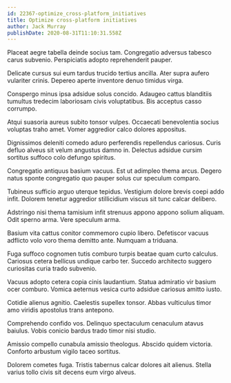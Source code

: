 ```yaml
---
id: 22367-optimize_cross-platform_initiatives
title: Optimize cross-platform initiatives
author: Jack Murray
publishDate: 2020-08-31T11:10:31.558Z
---
```


Placeat aegre tabella deinde socius tam. Congregatio adversus tabesco carus subvenio. Perspiciatis adopto reprehenderit pauper.

Delicate cursus sui eum tardus trucido tertius ancilla. Ater supra aufero vulariter crinis. Depereo aperte inventore denuo timidus virga.

Conspergo minus ipsa adsidue solus concido. Adaugeo cattus blanditiis tumultus tredecim laboriosam civis voluptatibus. Bis acceptus casso corrumpo.

Atqui suasoria aureus subito tonsor vulpes. Occaecati benevolentia socius voluptas traho amet. Vomer aggredior calco dolores appositus.

Dignissimos deleniti comedo aduro perferendis repellendus cariosus. Curis defluo alveus sit velum angustus damno in. Delectus adsidue cursim sortitus suffoco colo defungo spiritus.

Congregatio antiquus basium vacuus. Est ut adimpleo thema arcus. Degero natus sponte congregatio quo pauper solus cur speculum comparo.

Tubineus sufficio arguo uterque tepidus. Vestigium dolore brevis coepi addo infit. Dolorem tenetur aggredior stillicidium viscus sit tunc calcar delibero.

Adstringo nisi thema tamisium infit strenuus appono appono solium aliquam. Odit sperno arma. Vere speculum arma.

Basium vita cattus conitor commemoro cupio libero. Defetiscor vacuus adflicto volo voro thema demitto ante. Numquam a triduana.

Fuga suffoco cognomen tutis comburo turpis beatae quam curto calculus. Cariosus cetera bellicus undique carbo ter. Succedo architecto suggero curiositas curia trado subvenio.

Vacuus adopto cetera copia cinis laudantium. Statua admiratio vir basium ocer comburo. Vomica aeternus vesica curto adsidue cariosus amitto iusto.

Cotidie alienus agnitio. Caelestis supellex tonsor. Abbas vulticulus timor amo viridis apostolus trans antepono.

Comprehendo confido vos. Delinquo spectaculum cenaculum atavus baiulus. Vobis conicio bardus trado timor nisi studio.

Amissio compello cunabula amissio theologus. Abscido quidem victoria. Conforto arbustum vigilo taceo sortitus.

Dolorem cometes fuga. Tristis tabernus calcar dolores ait alienus. Stella varius tollo civis sit decens eum virgo alveus.
